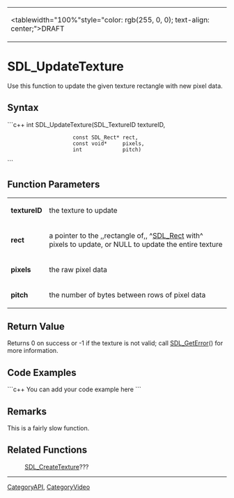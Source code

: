 <!-- pragma section-numbers off -->
<!-- pragma disable-camelcase -->
{|
|<tablewidth="100%"style="color: rgb(255, 0, 0); text-align: center;">DRAFT
|}

= SDL_UpdateTexture =
Use this function to update the given texture rectangle with new pixel data.


== Syntax ==
```c++
int SDL_UpdateTexture(SDL_TextureID   textureID,
                      const SDL_Rect* rect,
                      const void*     pixels,
                      int             pitch)
```

== Function Parameters ==
{|
|'''textureID'''
|the texture to update
|-
|'''rect'''
|a pointer to the ,,rectangle of,, ^[[SDL_Rect]] with^ pixels to update, or NULL to update the entire texture
|-
|'''pixels'''
|the raw pixel data
|-
|'''pitch'''
|the number of bytes between rows of pixel data
|}

== Return Value ==
Returns 0 on success or -1 if the texture is not valid; call [[SDL_GetError]]() for more information.

== Code Examples ==
```c++
You can add your code example here
```

== Remarks ==
This is a fairly slow function.

== Related Functions ==
:[[SDL_CreateTexture]]???

----
[[CategoryAPI]], [[CategoryVideo]]
